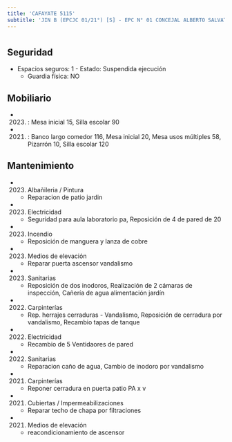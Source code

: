 ```yaml
---
title: 'CAFAYATE 5115'
subtitle: 'JIN B (EPCJC 01/21°) [S] - EPC N° 01 CONCEJAL ALBERTO SALVATORI - CENS N° 67 - PI LOS GRILLITOS'
---
```


#


## Seguridad

*  Espacios seguros: 1 - Estado: Suspendida ejecución 
    + Guardia física: NO





## Mobiliario

*  (2023) : Mesa inicial 15, Silla escolar 90 

*  (2021) : Banco largo comedor 116, Mesa inicial 20, Mesa usos múltiples 58, Pizarrón 10, Silla escolar 120 





## Mantenimiento

*  (2023) Albañileria / Pintura 
    + Reparacion de patio jardin

*  (2023) Electricidad 
    + Seguridad para aula laboratorio pa, Reposición de 4 de pared de 20

*  (2023) Incendio 
    + Reposición de manguera y lanza de cobre

*  (2023) Medios de elevación 
    + Reparar puerta ascensor vandalismo

*  (2023) Sanitarias 
    + Reposición de dos inodoros, Realización de 2 cámaras de inspección, Cañería de agua alimentación jardín

*  (2022) Carpinterías 
    + Rep. herrajes cerraduras - Vandalismo, Reposición de cerradura por vandalismo, Recambio tapas de tanque

*  (2022) Electricidad 
    + Recambio de 5 Ventidaores de pared

*  (2022) Sanitarias 
    + Reparacion caño de agua, Cambio de inodoro por vandalismo

*  (2021) Carpinterías 
    + Reponer cerradura en puerta patio PA x v

*  (2021) Cubiertas / Impermeabilizaciones 
    + Reparar techo de chapa por filtraciones

*  (2021) Medios de elevación 
    + reacondicionamiento de ascensor



